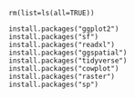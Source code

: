     rm(list=ls(all=TRUE))

    install.packages("ggplot2")
    install.packages("sf")
    install.packages("readxl")
    install.packages("ggspatial")
    install.packages("tidyverse")
    install.packages("cowplot")
    install.packages("raster")
    install.packages("sp")